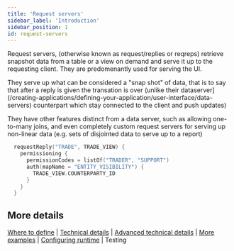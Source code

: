 ```yaml
---
title: 'Request servers'
sidebar_label: 'Introduction'
sidebar_position: 1
id: request-servers
---
```



Request servers, (otherwise known as request/replies or reqreps) retrieve snapshot data from a table or a view on demand and serve it up to the requesting client. They are predomenantly used for serving the UI.

They serve up what can be considered a "snap shot" of data, that is to say that after a reply is given the transation is over (unlike their dataserver](/creating-applications/defining-your-application/user-interface/data-servers) counterpart which stay connected to the client and push updates)

They have other features distinct from a data server,  such as allowing one-to-many joins, and even completely custom request servers for serving up non-linear data (e.g. sets of disjointed data to serve up to a report)

```kotlin
  requestReply("TRADE", TRADE_VIEW) {
    permissioning {
      permissionCodes = listOf("TRADER", "SUPPORT")
      auth(mapName = "ENTITY_VISIBILITY") {
        TRADE_VIEW.COUNTERPARTY_ID
      }
    }
  }
```

## More details
[Where to define](/creating-applications/defining-your-application/user-interface/request-servers/rs-where-to-define/) | [Technical details](/creating-applications/defining-your-application/user-interface/request-servers/rs-technical-details/) |  [Advanced technical details](/creating-applications/defining-your-application/user-interface/request-servers/rs-advanced-technical-details/) | [More examples](/creating-applications/defining-your-application/user-interface/request-servers/rs-more-examples/) | [Configuring runtime](/creating-applications/defining-your-application/user-interface/request-servers/rs-configure-runtime/) | Testing